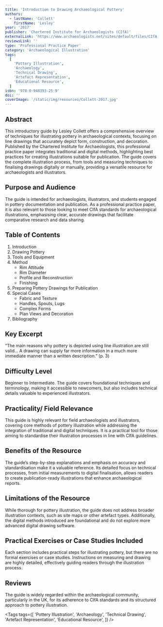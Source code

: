 ```yaml
---
title: 'Introduction to Drawing Archaeological Pottery'
authors:
  - lastName: 'Collett'
    firstName: 'Lesley'
year: '2017'
publisher: 'Chartered Institute for Archaeologists (CIfA)'
externalLink: 'https://www.archaeologists.net/sites/default/files/CIfA-A5%20pottery%20paper_final_web.pdf'
reviewsLink: ''
type: 'Professional Practice Paper'
category: 'Archaeological Illustration'
tags:
  [
    'Pottery Illustration',
    'Archaeology',
    'Technical Drawing',
    'Artefact Representation',
    'Educational Resource',
  ]
isbn: '978-0-948393-25-9'
doi: ''
coverImage: '/static/img/resources/Collett-2017.jpg'
---
```


## Abstract

This introductory guide by Lesley Collett offers a comprehensive overview of techniques for illustrating pottery in archaeological contexts, focusing on line drawings that accurately depict form, construction, and decoration. Published by the Chartered Institute for Archaeologists, this professional practice paper integrates traditional and digital methods, highlighting best practices for creating illustrations suitable for publication. The guide covers the complete illustration process, from tools and measuring techniques to finalising drawings digitally or manually, providing a versatile resource for archaeologists and illustrators.

## Purpose and Audience

The guide is intended for archaeologists, illustrators, and students engaged in pottery documentation and publication. As a professional practice paper, it is also relevant to those looking to meet CIfA standards for archaeological illustrations, emphasising clear, accurate drawings that facilitate comparative research and data sharing.

## Table of Contents

1. Introduction
2. Drawing Pottery
3. Tools and Equipment
4. Method
   - Rim Attitude
   - Rim Diameter
   - Profile and Reconstruction
   - Finishing
5. Preparing Pottery Drawings for Publication
6. Special Cases
   - Fabric and Texture
   - Handles, Spouts, Lugs
   - Complex Forms
   - Plan Views and Decoration
7. Bibliography

## Key Excerpt

“The main reasons why pottery is depicted using line illustration are still valid... A drawing can supply far more information in a much more immediate manner than a written description.” (p. 3)

## Difficulty Level

Beginner to Intermediate. The guide covers foundational techniques and terminology, making it accessible to newcomers, but also includes technical details valuable to experienced illustrators.

## Practicality/ Field Relevance

This guide is highly relevant for field archaeologists and illustrators, covering core methods of pottery illustration while addressing the integration of traditional and digital techniques. It is a practical tool for those aiming to standardise their illustration processes in line with CIfA guidelines.

## Benefits of the Resource

The guide’s step-by-step explanations and emphasis on accuracy and standardisation make it a valuable reference. Its detailed focus on technical processes, from initial measurements to digital finalisation, allows readers to create publication-ready illustrations that enhance archaeological reports.

## Limitations of the Resource

While thorough for pottery illustration, the guide does not address broader illustration contexts, such as site maps or other artefact types. Additionally, the digital methods introduced are foundational and do not explore more advanced digital drawing software.

## Practical Exercises or Case Studies Included

Each section includes practical steps for illustrating pottery, but there are no formal exercises or case studies. Instructions on measuring and drawing are highly detailed, effectively guiding readers through the illustration process.

## Reviews

The guide is widely regarded within the archaeological community, particularly in the UK, for its adherence to CIfA standards and its structured approach to pottery illustration.

<Tags
  tags={[
    'Pottery Illustration',
    'Archaeology',
    'Technical Drawing',
    'Artefact Representation',
    'Educational Resource',
  ]}
/>
